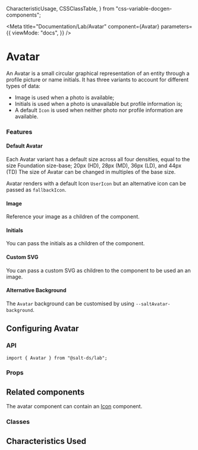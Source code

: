   CharacteristicUsage,
  CSSClassTable,
} from "css-variable-docgen-components";

<Meta
  title="Documentation/Lab/Avatar"
  component={Avatar}
  parameters={{
    viewMode: "docs",
  }}
/>

# Avatar

An Avatar is a small circular graphical representation of an entity through a profile picture or name initials.
It has three variants to account for different types of data:

- Image is used when a photo is available;
- Initials is used when a photo is unavailable but profile information is;
- A default `Icon` is used when neither photo nor profile information are available.

### Features

#### Default Avatar

Each Avatar variant has a default size across all four densities, equal to the size Foundation size-base; 20px (HD), 28px (MD), 36px (LD), and 44px (TD)
The size of Avatar can be changed in multiples of the base size.

<Canvas>
  <Story id="lab-avatar--default" />
</Canvas>

Avatar renders with a default Icon `UserIcon` but an alternative icon can be passed as `fallbackIcon`.

<Canvas>
  <Story id="lab-avatar--alternative-icon" />
</Canvas>

#### Image

Reference your image as a children of the component.

<Canvas>
  <Story id="lab-avatar--with-image" />
</Canvas>

#### Initials

You can pass the initials as a children of the component.

<Canvas>
  <Story id="lab-avatar--with-initials" />
</Canvas>

#### Custom SVG

You can pass a custom SVG as children to the component to be used an an image.

<Canvas>
  <Story id="lab-avatar--with-custom-svg" />
</Canvas>

#### Alternative Background

The `Avatar` background can be customised by using `--saltAvatar-background`.

<Canvas>
  <Story id="lab-avatar--alternative-background" />
</Canvas>

## Configuring Avatar

### API

```
import { Avatar } from "@salt-ds/lab";
```

### Props

<ArgsTable of={Avatar} />

## Related components

The avatar component can contain an [Icon](?path=/docs/documentation-icons-icon--page) component.

### Classes

<CSSClassTable of={Avatar} />

## Characteristics Used

<CharacteristicUsage of={Avatar} />

<HelpAndSupport />
